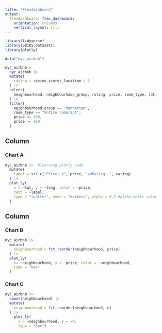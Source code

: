 ```yaml
---
title: "Flexdashboard"
output: 
  flexdashboard::flex_dashboard:
    orientation: columns
    vertical_layout: fill
---
```


```r
library(tidyverse)
library(p8105.datasets)
library(plotly)
```


```r
data("nyc_airbnb")

nyc_airbnb = 
  nyc_airbnb |> 
  mutate(
    rating = review_scores_location / 2
  ) |> 
  select(
    neighbourhood, neighbourhood_group, rating, price, room_type, lat, long
  ) |> 
  filter(
    neighbourhood_group == "Manhattan",
    room_type == "Entire home/apt",
    price <= 500,
    price >= 100
  )
```

Column {data-width=650}
-----------------------------------------------------------------------

### Chart A

```r
nyc_airbnb |>  #learning plotly code
  mutate(
    label = str_c("Price: $", price, "\nRating: ", rating)
  ) |> 
  plot_ly( 
    x = ~lat, y = ~long, color = ~price,
    text = ~label,
    type = "scatter", mode = "markers", alpha = 0.5 #alpha makes color gradient
  )
```

Column {data-width=350}
-----------------------------------------------------------------------

### Chart B

```r
nyc_airbnb |> 
  mutate(
    neighbourhood = fct_reorder(neighbourhood, price)
  ) |> 
  plot_ly(
    x= ~neighbourhood, y = ~price, color = ~neighbourhood,
    type = "box"
  )
```

### Chart C

```r
nyc_airbnb |> 
  count(neighbourhood) |> 
  mutate(
    neighbourhood = fct_reorder(neighbourhood, n)
  ) |> 
    plot_ly(
      x = ~neighbourhood, y = ~n,
      type = "bar")
```

